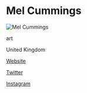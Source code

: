 # Mel Cummings

![Mel Cummings](https://pro2-bar-s3-cdn-cf2.myportfolio.com/5dd41a5ac5b2120cbfffad8793fc65e4/3c5f1450-ba8c-4f2e-837b-72dda2e59bd0_rw_1920.jpg)

<Skills>

art

</Skills>

<Location>

United Kingdom

</Location>

<Personal>

[Website](http://artofmel.com)

[Twitter](https://twitter.com/artofmelc)

[Instagram](https://instagram.com/artofmelc)

</Personal>


